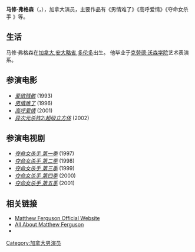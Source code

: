 {{Infobox person
| image        = 
| name         = Matthew Ferguson
| caption      = 
| birth_name    = 
| birth_date    = {{Birth date and age|df=yes|1973|4|3}}
| birth_place   = [[加拿大|加拿大]],[[安大略省|安大略省]],[[多伦多|多伦多]]
| website     = https://web.archive.org/web/20070303210726/http://www.matthewferguson.ca/
}}

'''马修·弗格森'''（{{lang-en|Matthew Ferguson}}，{{bd|1973年|4月3日}}），加拿大演员，主要作品有《男情难了》《高呼爱情》《夺命女杀手 》等。 

==生活==
马修·弗格森在[[加拿大|加拿大]],[[安大略省|安大略省]],[[多伦多|多伦多]]出生。 他毕业于[[克劳德·沃森学院|克劳德·沃森学院]]艺术表演系。

==参演电影==
* ''[[爱欲残骸|爱欲残骸]]'' (1993) 
* ''[[男情难了|男情难了]]'' (1996) 
* ''[[高呼爱情|高呼爱情]]'' (2001) 
* ''[[异次元杀阵2:超级立方体|异次元杀阵2:超级立方体]]'' (2002) 

==参演电视剧==
* ''[[夺命女杀手_第一季|夺命女杀手 第一季]]'' (1997)
* ''[[夺命女杀手_第二季|夺命女杀手 第二季]]'' (1998) 
* ''[[夺命女杀手_第三季|夺命女杀手 第三季]]'' (1999) 
* ''[[夺命女杀手_第四季|夺命女杀手 第四季]]'' (2000) 
* ''[[夺命女杀手_第五季|夺命女杀手 第五季]]'' (2001) 
 
==相关链接==
*[https://web.archive.org/web/20070303210726/http://www.matthewferguson.ca/ Matthew Ferguson Official Website]
*[http://www.allaboutmatthew.com/ All About Matthew Ferguson] {{Wayback|url=http://www.allaboutmatthew.com/ |date=20150914015441 }}
*{{IMDb name|0272536}}

{{Authority control}}

{{DEFAULTSORT:Ferguson, Matthew}}

[[Category:加拿大男演员|Category:加拿大男演员]]